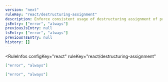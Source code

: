 ```yaml
---
version: "next"
ruleKey: "react/destructuring-assignment"
description: Enforce consistent usage of destructuring assignment of props, state, and context
jsEntry: ["error", "always"]
previousJsEntry: null
tsEntry: ["error", "always"]
previousTsEntry: null
history: []
---
```


<RuleInfos 
  configKey="react" 
  ruleKey="react/destructuring-assignment" 
>

```json
["error", "always"]
```

```json
["error", "always"]
```

</RuleInfos>
